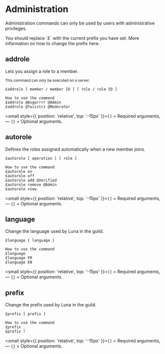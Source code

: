
# Administration
Administration commands can only be used by users with administrative privileges.

<Callout emoji="ℹ️" background = 'bg-blue-100 dark:text-gray-800'>
    You should replace `£` with the current prefix you have set.
    More information on how to change the prefix here.
</Callout>

## addrole
Lets you assign a role to a member.

<small>This command can only be executed on a server.</small>

```
£addrole [ member / member ID ] [ role / role ID ]

How to use the command
£addrole @Asgarrrr @Admin
£addrole @Twiistrz @Moderator
```
<small style={{ position: 'relative', top: '-15px' }}>`[]` = Required arguments, — `{}` = Optional arguments.</small>

## autorole
Defines the roles assigned automatically when a new member joins.

```
£autorole [ operation ] [ role ]

How to use the command
£autorole on
£autorole off
£autorole add @Verified
£autorole remove @Admin
£autorole view
```
<small style={{ position: 'relative', top: '-15px' }}>`[]` = Required arguments, — `{}` = Optional arguments.</small>

## language
Change the language used by Luna in the guild.

```
£language { language }

How to use the command
£language
£language FR
£language EN
```
<small style={{ position: 'relative', top: '-15px' }}>`[]` = Required arguments, — `{}` = Optional arguments.</small>

## prefix
Change the prefix used by Luna in the guild.

```
£prefix [ prefix ]

How to use the command
£prefix _
£prefix !
```
<small style={{ position: 'relative', top: '-15px' }}>`[]` = Required arguments, — `{}` = Optional arguments.</small>